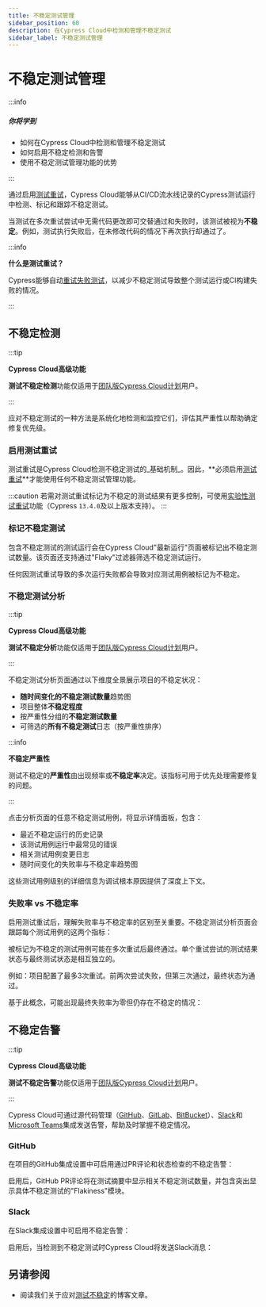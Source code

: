 ```yaml
---
title: 不稳定测试管理
sidebar_position: 60
description: 在Cypress Cloud中检测和管理不稳定测试
sidebar_label: 不稳定测试管理
---
```


<ProductHeading product="cloud" />

# 不稳定测试管理

:::info

##### <Icon name="question-circle" color="#4BBFD2" /> 你将学到

- 如何在Cypress Cloud中检测和管理不稳定测试
- 如何启用不稳定检测和告警
- 使用不稳定测试管理功能的优势

:::

通过启用[测试重试](/app/guides/test-retries)，Cypress Cloud能够从CI/CD流水线记录的Cypress测试运行中检测、标记和跟踪不稳定测试。

当测试在多次重试尝试中无需代码更改即可交替通过和失败时，该测试被视为**不稳定**。例如，测试执行失败后，在未修改代码的情况下再次执行却通过了。

:::info

<strong>什么是测试重试？</strong>

Cypress能够自动[重试失败测试](/app/guides/test-retries#Configure-Test-Retries)，以减少不稳定测试导致整个测试运行或CI构建失败的情况。

:::

## 不稳定检测

:::tip

<Icon name="star" /> **Cypress Cloud高级功能**

**测试不稳定检测**功能仅适用于[团队版Cypress Cloud计划](https://cypress.io/pricing)用户。

:::

应对不稳定测试的一种方法是系统化地检测和监控它们，评估其严重性以帮助确定修复优先级。

### 启用测试重试

测试重试是Cypress Cloud检测不稳定测试的_基础机制_。因此，**必须启用[测试重试](/app/guides/test-retries#Configure-Test-Retries)**才能使用任何不稳定测试管理功能。

:::caution
若需对测试重试标记为不稳定的测试结果有更多控制，可使用[实验性测试重试](/app/references/experiments#Experimental-Flake-Detection-Features)功能（Cypress `13.4.0`及以上版本支持）。
:::

### 标记不稳定测试

包含不稳定测试的测试运行会在Cypress Cloud"最新运行"页面被标记出不稳定测试数量。该页面还支持通过"Flaky"过滤器筛选不稳定测试运行。

<DocsImage
  src="/img/cloud/features/flaky-test-management/flaky-runs-view.png"
  alt="Cypress Cloud中标记不稳定测试运行"
/>

任何因测试重试导致的多次运行失败都会导致对应测试用例被标记为不稳定。

### 不稳定测试分析

:::tip

<Icon name="star" /> **Cypress Cloud高级功能**

**测试不稳定分析**功能仅适用于[团队版Cypress Cloud计划](https://cypress.io/pricing)用户。

:::

不稳定测试分析页面通过以下维度全景展示项目的不稳定状况：

- **随时间变化的不稳定测试数量**趋势图
- 项目整体**不稳定程度**
- 按严重性分组的**不稳定测试数量**
- 可筛选的**所有不稳定测试**日志（按严重性排序）

:::info

<strong>不稳定严重性</strong>

测试不稳定的**严重性**由出现频率或**不稳定率**决定。该指标可用于优先处理需要修复的问题。

:::

<DocsImage
  src="/img/cloud/features/flaky-test-management/flake-analytics.png"
  alt="不稳定测试分析"
/>

点击分析页面的任意不稳定测试用例，将显示详情面板，包含：

- 最近不稳定运行的历史记录
- 该测试用例运行中最常见的错误
- 相关测试用例变更日志
- 随时间变化的失败率与不稳定率趋势图

这些测试用例级别的详细信息为调试根本原因提供了深度上下文。

<DocsImage
  src="/img/cloud/features/flaky-test-management/flake-panel.png"
  alt="不稳定测试分析详情面板"
/>

### 失败率 vs 不稳定率

启用测试重试后，理解失败率与不稳定率的区别至关重要。不稳定测试分析页面会跟踪每个测试用例的这两个指标：

<DocsImage
  src="/img/cloud/features/flaky-test-management/flake-v-fail-2.png"
  alt="不稳定率与失败率对比"
/>

被标记为不稳定的测试用例可能在多次重试后最终通过。单个重试尝试的测试结果状态与最终测试状态是相互独立的。

例如：项目配置了最多3次重试。前两次尝试失败，但第三次通过，最终状态为通过。

基于此概念，可能出现最终失败率为零但仍存在不稳定的情况：

<DocsImage
  src="/img/cloud/features/flaky-test-management/flake-v-fail-1.png"
  alt="不稳定率与失败率对比"
/>

## 不稳定告警

:::tip

<Icon name="star" /> **Cypress Cloud高级功能**

**测试不稳定告警**功能仅适用于[团队版Cypress Cloud计划](https://cypress.io/pricing)用户。

:::

Cypress Cloud可通过源代码管理（[GitHub](/cloud/integrations/source-control/github)、[GitLab](/cloud/integrations/source-control/gitlab)、[BitBucket](/cloud/integrations/source-control/bitbucket)）、[Slack](/cloud/integrations/slack)和[Microsoft Teams](/cloud/integrations/teams)集成发送告警，帮助及时掌握不稳定情况。

### GitHub

在项目的GitHub集成设置中可启用通过PR评论和状态检查的不稳定告警：

<DocsImage
  src="/img/cloud/features/flaky-test-management/gh-flake.png"
  alt="GitHub不稳定告警设置"
/>

启用后，GitHub PR评论将在测试摘要中显示相关不稳定测试数量，并包含突出显示具体不稳定测试的"Flakiness"模块。

<DocsImage
  src="/img/cloud/features/flaky-test-management/flake-pr-comment.png"
  alt="GitHub不稳定告警PR评论"
/>

### Slack

在Slack集成设置中可启用不稳定告警：

<DocsImage
  src="/img/cloud/features/flaky-test-management/slack-flake.png"
  alt="Slack不稳定告警设置"
/>

启用后，当检测到不稳定测试时Cypress Cloud将发送Slack消息：

<DocsImage
  src="/img/cloud/features/flaky-test-management/flake-slack-alert.png"
  alt="Slack不稳定告警"
/>

## 另请参阅

- 阅读我们关于应对[测试不稳定](https://cypress.io/blog/tag/flake/)的博客文章。
